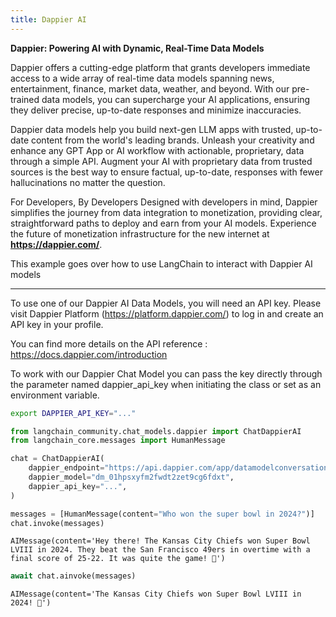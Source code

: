 ```yaml
---
title: Dappier AI
---
```


**Dappier: Powering AI with Dynamic, Real-Time Data Models**

Dappier offers a cutting-edge platform that grants developers immediate access to a wide array of real-time data models spanning news, entertainment, finance, market data, weather, and beyond. With our pre-trained data models, you can supercharge your AI applications, ensuring they deliver precise, up-to-date responses and minimize inaccuracies.

Dappier data models help you build next-gen LLM apps with trusted, up-to-date content from the world's leading brands. Unleash your creativity and enhance any GPT App or AI workflow with actionable, proprietary, data through a simple API. Augment your AI with proprietary data from trusted sources is the best way to ensure factual, up-to-date, responses with fewer hallucinations no matter the question.

For Developers, By Developers
Designed with developers in mind, Dappier simplifies the journey from data integration to monetization, providing clear, straightforward paths to deploy and earn from your AI models. Experience the future of monetization infrastructure for the new internet at **https://dappier.com/**.

This example goes over how to use LangChain to interact with Dappier AI models

-----------------------------------------------------------------------------------

To use one of our Dappier AI Data Models, you will need an API key. Please visit Dappier Platform (https://platform.dappier.com/) to log in and create an API key in your profile.


You can find more details on the API reference : https://docs.dappier.com/introduction

To work with our Dappier Chat Model you can pass the key directly through the parameter named dappier_api_key when initiating the class
or set as an environment variable.

```bash
export DAPPIER_API_KEY="..."
```



```python
from langchain_community.chat_models.dappier import ChatDappierAI
from langchain_core.messages import HumanMessage
```


```python
chat = ChatDappierAI(
    dappier_endpoint="https://api.dappier.com/app/datamodelconversation",
    dappier_model="dm_01hpsxyfm2fwdt2zet9cg6fdxt",
    dappier_api_key="...",
)
```


```python
messages = [HumanMessage(content="Who won the super bowl in 2024?")]
chat.invoke(messages)
```



```output
AIMessage(content='Hey there! The Kansas City Chiefs won Super Bowl LVIII in 2024. They beat the San Francisco 49ers in overtime with a final score of 25-22. It was quite the game! 🏈')
```



```python
await chat.ainvoke(messages)
```



```output
AIMessage(content='The Kansas City Chiefs won Super Bowl LVIII in 2024! 🏈')
```



```python
```


```python

```
